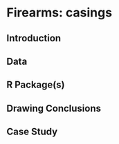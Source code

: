 # Firearms: casings {#casings}

## Introduction

## Data 

## R Package(s)

## Drawing Conclusions

## Case Study
